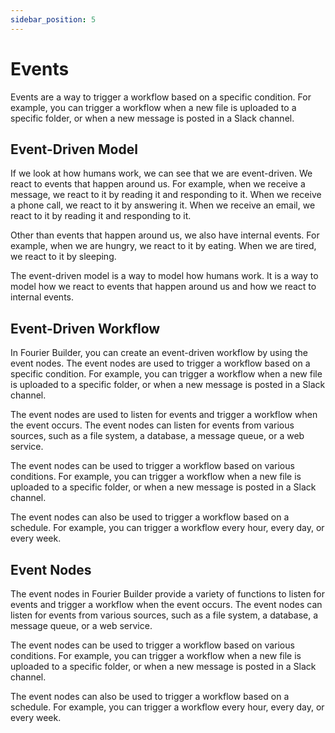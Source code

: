 ```yaml
---
sidebar_position: 5
---
```



# Events

Events are a way to trigger a workflow based on a specific condition. For example, you can trigger a workflow when a new file is uploaded to a specific folder, or when a new message is posted in a Slack channel.

## Event-Driven Model

If we look at how humans work, we can see that we are event-driven. We react to events that happen around us. For example, when we receive a message, we react to it by reading it and responding to it. When we receive a phone call, we react to it by answering it. When we receive an email, we react to it by reading it and responding to it.

Other than events that happen around us, we also have internal events. For example, when we are hungry, we react to it by eating. When we are tired, we react to it by sleeping.

The event-driven model is a way to model how humans work. It is a way to model how we react to events that happen around us and how we react to internal events.

## Event-Driven Workflow

In Fourier Builder, you can create an event-driven workflow by using the event nodes. The event nodes are used to trigger a workflow based on a specific condition. For example, you can trigger a workflow when a new file is uploaded to a specific folder, or when a new message is posted in a Slack channel.

The event nodes are used to listen for events and trigger a workflow when the event occurs. The event nodes can listen for events from various sources, such as a file system, a database, a message queue, or a web service.

The event nodes can be used to trigger a workflow based on various conditions. For example, you can trigger a workflow when a new file is uploaded to a specific folder, or when a new message is posted in a Slack channel.

The event nodes can also be used to trigger a workflow based on a schedule. For example, you can trigger a workflow every hour, every day, or every week.

## Event Nodes

The event nodes in Fourier Builder provide a variety of functions to listen for events and trigger a workflow when the event occurs. The event nodes can listen for events from various sources, such as a file system, a database, a message queue, or a web service.

The event nodes can be used to trigger a workflow based on various conditions. For example, you can trigger a workflow when a new file is uploaded to a specific folder, or when a new message is posted in a Slack channel.

The event nodes can also be used to trigger a workflow based on a schedule. For example, you can trigger a workflow every hour, every day, or every week.
